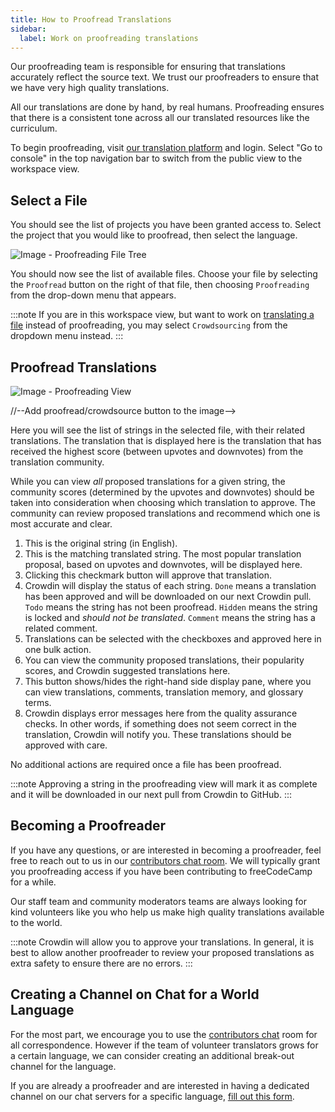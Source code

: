 ```yaml
---
title: How to Proofread Translations
sidebar:
  label: Work on proofreading translations
---
```



Our proofreading team is responsible for ensuring that translations accurately reflect the source text. We trust our proofreaders to ensure that we have very high quality translations.

All our translations are done by hand, by real humans. Proofreading ensures that there is a consistent tone across all our translated resources like the curriculum.

To begin proofreading, visit [our translation platform](https://translate.freecodecamp.org) and login. Select "Go to console" in the top navigation bar to switch from the public view to the workspace view.

## Select a File

You should see the list of projects you have been granted access to. Select the project that you would like to proofread, then select the language.

![Image - Proofreading File Tree](https://contribute.freecodecamp.org/images/crowdin/proof-file-tree.png)

You should now see the list of available files. Choose your file by selecting the `Proofread` button on the right of that file, then choosing `Proofreading` from the drop-down menu that appears.

:::note
If you are in this workspace view, but want to work on [translating a file](/how-to-translate-files/) instead of proofreading, you may select `Crowdsourcing` from the dropdown menu instead.
:::

## Proofread Translations

![Image - Proofreading View](https://contribute.freecodecamp.org/images/crowdin/proofread.png)

//--Add proofread/crowdsource button to the image-->

Here you will see the list of strings in the selected file, with their related translations. The translation that is displayed here is the translation that has received the highest score (between upvotes and downvotes) from the translation community.

While you can view _all_ proposed translations for a given string, the community scores (determined by the upvotes and downvotes) should be taken into consideration when choosing which translation to approve. The community can review proposed translations and recommend which one is most accurate and clear.

<Steps>

1. This is the original string (in English).
2. This is the matching translated string. The most popular translation proposal, based on upvotes and downvotes, will be displayed here.
3. Clicking this checkmark button will approve that translation.
4. Crowdin will display the status of each string. `Done` means a translation has been approved and will be downloaded on our next Crowdin pull. `Todo` means the string has not been proofread. `Hidden` means the string is locked and _should not be translated_. `Comment` means the string has a related comment.
5. Translations can be selected with the checkboxes and approved here in one bulk action.
6. You can view the community proposed translations, their popularity scores, and Crowdin suggested translations here.
7. This button shows/hides the right-hand side display pane, where you can view translations, comments, translation memory, and glossary terms.
8. Crowdin displays error messages here from the quality assurance checks. In other words, if something does not seem correct in the translation, Crowdin will notify you. These translations should be approved with care.

</Steps>

No additional actions are required once a file has been proofread.

:::note
Approving a string in the proofreading view will mark it as complete and it will be downloaded in our next pull from Crowdin to GitHub.
:::

## Becoming a Proofreader

If you have any questions, or are interested in becoming a proofreader, feel free to reach out to us in our [contributors chat room](https://discord.gg/PRyKn3Vbay). We will typically grant you proofreading access if you have been contributing to freeCodeCamp for a while.

Our staff team and community moderators teams are always looking for kind volunteers like you who help us make high quality translations available to the world.

:::note
Crowdin will allow you to approve your translations. In general, it is best to allow another proofreader to review your proposed translations as extra safety to ensure there are no errors.
:::

## Creating a Channel on Chat for a World Language

For the most part, we encourage you to use the [contributors chat](https://discord.gg/PRyKn3Vbay) room for all correspondence. However if the team of volunteer translators grows for a certain language, we can consider creating an additional break-out channel for the language.

If you are already a proofreader and are interested in having a dedicated channel on our chat servers for a specific language, [fill out this form](https://forms.gle/XU5CyutrYCgDYaVZA).
